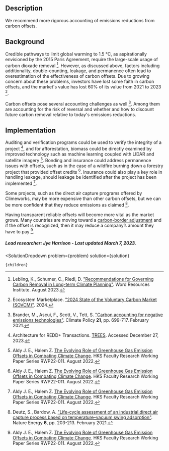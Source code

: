 

## Description

We recommend more rigorous accounting of emissions reductions from carbon offsets.

## Background

Credible pathways to limit global warming to 1.5 °C, as aspirationally envisioned by the 2015 Paris Agreement, require the large-scale usage of carbon dioxade removal [^"5"]. However, as discussed above, factors including additionality, double-counting, leakage, and permanence often lead to overestimation of the effectiveness of carbon offsets. Due to growing concern about these problems, investors have lost some faith in carbon offsets, and the market's value has lost 60% of its value from 2021 to 2023 [^"4"].

Carbon offsets pose several accounting challenges as well [^"1"]. Among them are accounting for the risk of reversal and whether and how to discount future carbon removal relative to today's emissions reductions.

## Implementation

Auditing and verification programs could be used to verify the integrity of a project [^"3"], and for afforestation, biomass could be directly examined by improved technology such as machine learning coupled with LIDAR and satellite imagery [^"2"]. Bonding and insurance could address permanence issues with offsets, such as in the case of a wildfire burning down a forestry project that provided offset credits [^"2"]. Insurance could also play a key role in handling leakage, should leakage be identified after the project has been implemented [^"2"].

Some projects, such as the direct air capture programs offered by Climeworks, may be more expensive than other carbon offsets, but we can be more confident that they reduce emissions as claimed [^"6"].

Having transparent reliable offsets will become more vital as the market grows. Many countries are moving toward a [carbon-border adjustment](https://urban-cruise-ship.vercel.app/energy/energy_socioeconomics/economics_se) and if the offset is recognized, then it may reduce a company’s amount they have to pay [^"2"].

##### Lead researcher: Jye Harrison - Last updated March 7, 2023.

[^"1"]: Brander, M., Ascui, F., Scott, V., Tett, S. ["Carbon accounting for negative emissions technologies"](https://doi.org/10.1080/14693062.2021.1878009). Climate Policy **21**, pp. 699-717. February 2021.
[^"2"]: Aldy J. E., Halem Z. [The Evolving Role of Greenhouse Gas Emission Offsets in Combating Climate Change](https://papers.ssrn.com/sol3/papers.cfm?abstract_id=4203782). HKS Faculty Research Working Paper Series RWP22-011. August 2022.
[^"3"]: Architecture for REDD+ Transactions. [TREES](https://www.artredd.org/trees/). Accessed December 27, 2023.

[^"4"]: Ecosystem Marketplace. ["2024 State of the Voluntary Carbon Market (SOVCM)"](https://www.ecosystemmarketplace.com/publications/2024-state-of-the-voluntary-carbon-markets-sovcm/). 2024.
[^"5"]: Lebling, K., Schumer, C., Riedl, D. ["Recommendations for Governing Carbon Removal in Long-term Climate Planning"](https://www.wri.org/technical-perspectives/international-carbon-removal-governance). Word Resources Institute. August 2023.

[^"6"]: Deutz, S., Bardow, A. ["Life-cycle assessment of an industrial direct air capture process based on temperature–vacuum swing adsorption"](https://doi.org/10.1038/s41560-020-00771-9). Nature Energy **6**, pp. 203-213. February 2021.


  <SolutionDropdown 
    problem={problem} 
    solution={solution}
  >
    {children}
  </SolutionDropdown>